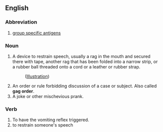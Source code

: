 ==English==
===Abbreviation===

#[[group specific antigens]]

===Noun===
#A device to restrain speech, usually a rag in the mouth and secured there with tape, another rag that has been folded into a narrow strip, or a rubber ball threaded onto a cord or a leather or rubber strap.
#:([[media:sp-t04.jpg|Illustration]])
#An order or rule forbidding discussion of a case or subject.  Also called '''gag order'''.
#A joke or other mischevious prank.

===Verb===
#To have the vomiting reflex triggered.
#to restrain someone's speech